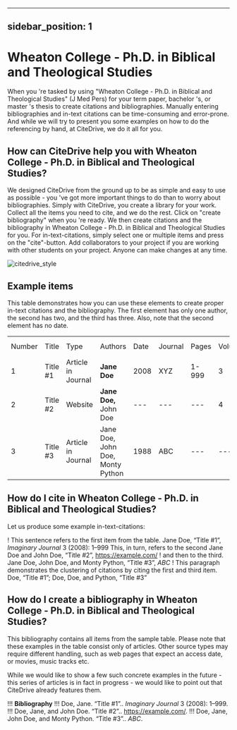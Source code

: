 
---
sidebar_position: 1
---

# Wheaton College - Ph.D. in Biblical and Theological Studies

When you 're tasked by using "Wheaton College - Ph.D. in Biblical and Theological Studies" (J Med Pers) for your term paper, bachelor 's, or master 's thesis to create citations and bibliographies.
Manually entering bibliographies and in-text citations can be time-consuming and error-prone. And while we will try to present you some examples on how to do the referencing by hand, at CiteDrive, we do it all for you.

<!---
## About  Wheaton College - Ph.D. in Biblical and Theological Studies

* Title: Wheaton College - Ph.D. in Biblical and Theological Studies
* Short Title (Id): J Med Pers)
* Authors: Wheaton College - Ph.D. in Biblical and Theological Studies
* Download: Wheaton College - Ph.D. in Biblical and Theological Studies
 --->

## How can CiteDrive help you with Wheaton College - Ph.D. in Biblical and Theological Studies?

We designed CiteDrive from the ground up to be as simple and easy to use as possible - you 've got more important things to do than to worry about bibliographies. Simply with CiteDrive, you create a library for your work. Collect all the items you need to cite, and we do the rest. Click on "create bibliography" when you 're ready. We then create citations and the bibliography in Wheaton College - Ph.D. in Biblical and Theological Studies for you. For in-text-citations, simply select one or multiple items and press on the "cite"-button. Add collaborators to your project if you are working with other students on your project. Anyone can make changes at any time.


![citedrive_style](images/wheaton-college--phd-in-biblical-and-theological-studies.svg "Choose Wheaton College - Ph.D. in Biblical and Theological Studies in the CiteDrive App")


## Example items

This table demonstrates how you can use these elements to create proper in-text citations and the bibliography. The first element has only one author, the second has two, and the third has three. Also, note that the second element has no date.


<table>
  <tr>
   <td>Number
   </td>
   <td>Title
   </td>
   <td>Type
   </td>
   <td>Authors
   </td>
   <td>Date
   </td>
   <td>Journal
   </td>
   <td>Pages
   </td>
   <td>Volume
   </td>
   <td>Issue
   </td>
   <td>Access Date
   </td>
  </tr>
  <tr>
   <td>1
   </td>
   <td>Title #1
   </td>
   <td>Article in Journal
   </td>
   <td><strong>Jane Doe</strong>
   </td>
   <td>2008
   </td>
   <td>XYZ
   </td>
   <td>1-999
   </td>
   <td>3
   </td>
   <td>2
   </td>
   <td>--
   </td>
  </tr>
  <tr>
   <td>
2
   </td>
   <td>Title #2
   </td>
   <td>Website
   </td>
   <td><strong>Jane Doe, </strong>John Doe
   </td>
   <td>---
   </td>
   <td>---
   </td>
   <td>---
   </td>
   <td>4
   </td>
   <td>---
   </td>
   <td>2020-05-01
   </td>
  </tr>
  <tr>
   <td>3
   </td>
   <td>Title #3
   </td>
   <td>Article in Journal
   </td>
   <td>Jane Doe, John Doe, Monty Python
   </td>
   <td>1988
   </td>
   <td>ABC
   </td>
   <td>---
   </td>
   <td>---
   </td>
   <td>16
   </td>
   <td>---
   </td>
  </tr>
</table>



## How do I cite in  Wheaton College - Ph.D. in Biblical and Theological Studies?

Let us produce some example in-text-citations:

! This sentence refers to the first item from the table. Jane Doe, “Title #1”, <i>Imaginary Journal</i> 3 (2008): 1–999 This, in turn, refers to the second Jane Doe and John  Doe, “Title #2”, https://example.com/
! and then to the third.  Jane Doe, John Doe, and Monty Python, “Title #3”, <i>ABC</i>
! This paragraph demonstrates the clustering of citations by citing the first and third item. Doe, “Title #1”; Doe, Doe, and Python, “Title #3”



## How do I create a bibliography in Wheaton College - Ph.D. in Biblical and Theological Studies?

This bibliography contains all items from the sample table. Please note that these examples in the table consist only of articles. Other source types may require different handling, such as web pages that expect an access date, or movies, music tracks etc.

While we would like to show a few such concrete examples in the future - this series of articles is in fact in progress - we would like to point out that CiteDrive already features them.


!!! **Bibliography**
!!! Doe, Jane. “Title #1”.. <i>Imaginary Journal</i> 3 (2008): 1–999.
!!! Doe, Jane, and John  Doe. “Title #2”.. https://example.com/.
!!! Doe, Jane, John Doe, and Monty Python. “Title #3”.. <i>ABC</i>.


```
        